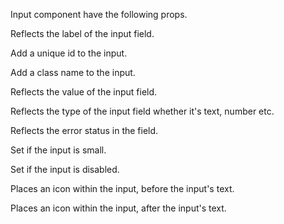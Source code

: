 
<PackageInstallGuide packageName="@wpmudev/sui-input" />

<Section title="Props" border={true}>
	<p>Input component have the following props.</p>
	<Section
		title={{ content: 'label', tag: 'string', small: true }}
		style={{ paddingTop: 0, paddingLeft: 20, paddingRight: 0 }}
	>
		<p>Reflects the label of the input field.</p>
	</Section>
	<Section
		title={{ content: 'id', tag: 'string', small: true }}
		style={{ paddingTop: 0, paddingLeft: 20, paddingRight: 0 }}
	>
		<p>Add a unique id to the input.</p>
	</Section>
	<Section
		title={{ content: 'className', tag: 'string', small: true }}
		style={{ paddingTop: 0, paddingLeft: 20, paddingRight: 0 }}
	>
		<p>Add a class name to the input.</p>
	</Section>
	<Section
		title={{ content: 'value', tag: 'string', small: true }}
		style={{ paddingTop: 0, paddingLeft: 20, paddingRight: 0 }}
	>
		<p>Reflects the value of the input field.</p>
	</Section>
	<Section
		title={{ content: 'type', tag: 'string', small: true }}
		style={{ paddingTop: 0, paddingLeft: 20, paddingRight: 0 }}
	>
		<p>
			Reflects the type of the input field whether it's text, number etc.
		</p>
	</Section>
	<Section
		title={{ content: 'isError', tag: 'string', small: true }}
		style={{ paddingTop: 0, paddingLeft: 20, paddingRight: 0 }}
	>
		<p>Reflects the error status in the field.</p>
	</Section>
	<Section
		title={{ content: 'isSmall', tag: 'boolean', small: true }}
		style={{ paddingTop: 0, paddingLeft: 20, paddingRight: 0 }}
	>
		<p>Set if the input is small.</p>
	</Section>
	<Section
		title={{ content: 'isDisabled', tag: 'boolean', small: true }}
		style={{ paddingTop: 0, paddingLeft: 20, paddingRight: 0 }}
	>
		<p>Set if the input is disabled.</p>
	</Section>
	<Section
		title={{ content: 'iconLead', tag: 'string', small: true }}
		style={{ paddingTop: 0, paddingLeft: 20, paddingRight: 0 }}
	>
		<p>Places an icon within the input, before the input's text.</p>
	</Section>
	<Section
		title={{ content: 'iconTrail', tag: 'string', small: true }}
		style={{
			paddingTop: 0,
			paddingBottom: 0,
			paddingLeft: 20,
			paddingRight: 0,
		}}
	>
		<p>Places an icon within the input, after the input's text.</p>
	</Section>
</Section>
